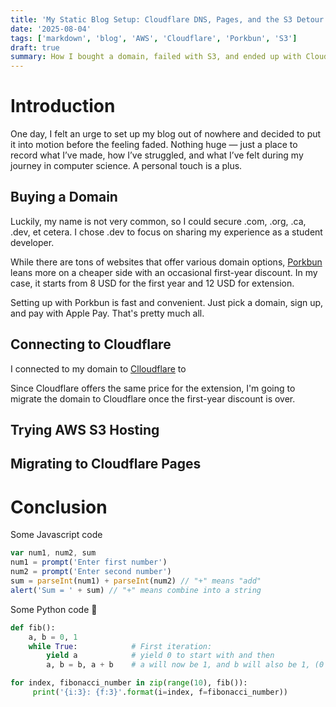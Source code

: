```yaml
---
title: 'My Static Blog Setup: Cloudflare DNS, Pages, and the S3 Detour'
date: '2025-08-04'
tags: ['markdown', 'blog', 'AWS', 'Cloudflare', 'Porkbun', 'S3']
draft: true
summary: How I bought a domain, failed with S3, and ended up with Cloudflare Pages
---
```


# Introduction

One day, I felt an urge to set up my blog out of nowhere and decided to put it into motion before the feeling faded. Nothing huge — just a place to record what I’ve made, how I’ve struggled, and what I’ve felt during my journey in computer science. A personal touch is a plus.

## Buying a Domain

Luckily, my name is not very common, so I could secure .com, .org, .ca, .dev, et cetera. I chose .dev to focus on sharing my experience as a student developer.

While there are tons of websites that offer various domain options, [Porkbun](Porkbun.com) leans more on a cheaper side with an occasional first-year discount. In my case, it starts from 8 USD for the first year and 12 USD for extension.

Setting up with Porkbun is fast and convenient. Just pick a domain, sign up, and pay with Apple Pay. That's pretty much all.

## Connecting to Cloudflare

I connected to my domain to [Clloudflare](cloudflare.com) to

Since Cloudflare offers the same price for the extension, I'm going to migrate the domain to Cloudflare once the first-year discount is over.

## Trying AWS S3 Hosting

## Migrating to Cloudflare Pages

# Conclusion

Some Javascript code

```javascript
var num1, num2, sum
num1 = prompt('Enter first number')
num2 = prompt('Enter second number')
sum = parseInt(num1) + parseInt(num2) // "+" means "add"
alert('Sum = ' + sum) // "+" means combine into a string
```

Some Python code 🐍

```python
def fib():
    a, b = 0, 1
    while True:            # First iteration:
        yield a            # yield 0 to start with and then
        a, b = b, a + b    # a will now be 1, and b will also be 1, (0 + 1)

for index, fibonacci_number in zip(range(10), fib()):
     print('{i:3}: {f:3}'.format(i=index, f=fibonacci_number))
```
